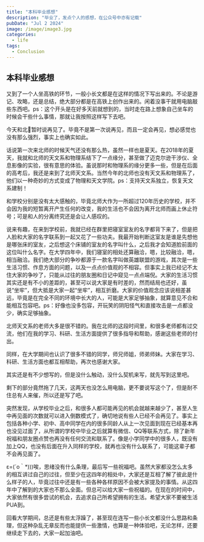 ```yaml
---
title: "本科毕业感想"
description: "毕业了，发点个人的感想，在公众号中亦有记载"
pubDate: "Jul 2 2024"
image: /image/image3.jpg
categories:
  - life
tags:
  - Conclusion
---
```


## 本科毕业感想

又到了一个人坐高铁的环节，一般小长文都是在这样的情况下写出来的。不论是游记、攻略，还是总结，绝大部分都是在高铁上创作出来的。闲着没事干就用电脑敲些东西吧。ps：这个开头是在好多天前就想到的，当时走在路上想象自己坐车的时候会干些什么事情，那就让我按照这样写下去吧。

今天和北🦁暂时说再见了。毕竟不是第一次说再见，而且一定会再见，想必感觉也没有那么强烈，事实上也确实如此。

话说第一次来北师的时候天气还没有那么热，虽然一样也是夏天。在2018年的夏天，我就和北师的天文系和物理系结下了一点缘分，甚至做了迈克尔逊干涉仪、全息影像的实验，很有意思的体验。虽说那时和物理系的缘分更多一些，但是在后面的高考后，我还是来到了北师天文系。当然今年的北师也没有天文系和物理系了，他们以一种奇妙的方式变成了物理和天文学院。ps：支持天文系独立，恢复天文系建制！

和学校分别是没有太大感触的，毕竟北师大作为一所超过120年历史的学校，并不会因为我的短暂离开产生任何的改变，我的生活也不会因为离开北师而画上休止符号；可是和人的分离终究还是会让人感叹的。

说来有趣，在来到学校前，我就已经在群里把寝室室友的名字都背下来了，但是把人脸和大家的名字联系到一起又花了一些功夫。我最开始判断这室友是谁是先想他是哪张床的室友，之后想这个床铺的室友的名字叫什么，之后我才会知道脸前面的这位叫什么名字。在大学四年中，我们寝室的相处还算融洽，嗯，比较融洽，嗯，相当融洽。我们绝大部分的争吵都源于一款名字叫做英雄联盟的游戏，其次是一些生活习惯、作息方面的问题，以及一点点价值观的不相容。但事实上我已经记不太住大家的争吵了，只能从过往的朋友圈和日记中窥见一点点端倪。大家的生活习惯其实还是有不小的差距的，甚至可以说大家是有时差的，然而结局也还好，虽说“坐牢”，但大抵是大家一起“坐牢”，相互折磨。大家的价值观念应该说相差甚远，毕竟是在完全不同的环境中长大的人，可能是大家足够抽象，就算意见不合和能相互包容吧。ps：好像也没多包容，开玩笑的阴阳怪气和直接攻击是一点都没少，确实足够抽象。

北师天文系的老师大多是很不错的。我在北师的这段时间里，和很多老师都有过交流，他们在我的学习、科研、生活方面提供了很多指导和帮助，感谢这些老师的付出。

同样，在大学期间也认识了很多不错的同学，师兄师姐，师弟师妹。大家在学习、科研、生活方面也都互相帮助，再次也感谢大家。

其实还是有不少想写的，但是没什么触动，没什么契机来写，就先写到这里吧。

剩下的部分竟然拖了几天，这两天也没怎么用电脑，更不要说写这个了，但是耐不住总有人来催，所以还是写了吧。

突然发现，从学校毕业之后，和很多人都可能再见的机会就越来越少了，甚至人生中再见面的次数就可以进入倒数模式了，确切地说有些人已经不会再见了。事实上包括各种小学、初中、高中同学在内的很多同龄人从上一次见面到现在已经基本再也没见过面了，从所谓的学校中毕业之后就算有微信、QQ等联系方式，除了新年祝福和朋友圈点赞也再没有任何交流和联系了。像是小学同学中的很多人，既没有加上QQ，也没有后面在升入同样的学校，就再也没有什么联系了，可能这辈子都不会再见面了。

ε=(´ο｀*)))唉，思绪没有什么条理，最后写一些祝福吧。虽然大家都没怎么太多的相互讲过自己的过往，但至少在这四年的相处中，大家还是互相了解了彼此是什么样子的人，毕竟过往中还是有一些各种各样原因不会被大家提及的事情。从这四年中了解到的大家也不那么全面。但总可以给大家一些祝福的。在现在的时间中，大家依然有很多尝试的机会，去追求自己所希望拥有的生活。希望大家不要被生活PUA到。

回看大学期间，总还是有些太浮躁了，甚至现在连写一些小长文都没什么思路和条理，但这种杂乱无章反而也能提供一些激情，也算是一种体验吧，无论怎样，还要继续走下去的，大家一起加油吧。
